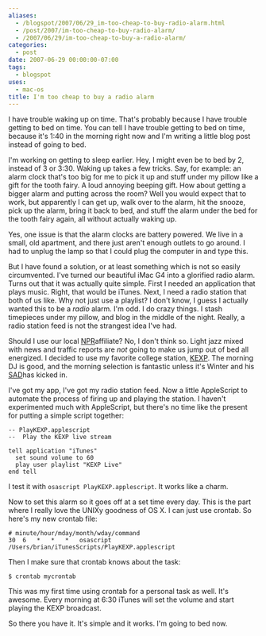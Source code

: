 ```yaml
---
aliases:
  - /blogspot/2007/06/29_im-too-cheap-to-buy-radio-alarm.html
  - /post/2007/im-too-cheap-to-buy-radio-alarm/
  - /2007/06/29/im-too-cheap-to-buy-a-radio-alarm/
categories:
  - post
date: 2007-06-29 00:00:00-07:00
tags:
  - blogspot
uses:
  - mac-os
title: I'm too cheap to buy a radio alarm
---
```


I have trouble waking up on time. That's probably because I have trouble getting to bed on time. You can tell I have trouble getting to bed on time, because it's 1:40 in the morning right now and I'm writing a little blog post instead of going to bed.

I'm working on getting to sleep earlier. Hey, I might even be to bed by 2, instead of 3 or 3:30. Waking up takes a few tricks. Say, for example: an alarm clock that's too big for me to pick it up and stuff under my pillow like a gift for the tooth fairy. A loud annoying beeping gift. How about getting a bigger alarm and putting across the room? Well you would expect that to work, but apparently I can get up, walk over to the alarm, hit the snooze, pick up the alarm, bring it back to bed, and stuff the alarm under the bed for the tooth fairy again, all without actually waking up.

Yes, one issue is that the alarm clocks are battery powered. We live in a small, old apartment, and there just aren't enough outlets to go around. I had to unplug the lamp so that I could plug the computer in and type this.

But I have found a solution, or at least something which is not so easily circumvented. I've turned our beautiful iMac G4 into a glorified radio alarm. Turns out that it was actually quite simple. First I needed an application that plays music. Right, that would be iTunes. Next, I need a radio station that both of us like. Why not just use a playlist? I don't know, I guess I actually wanted this to be a <span style="font-style: italic;">radio</span> alarm. I'm odd. I do crazy things. I stash timepieces under my pillow, and blog in the middle of the night. Really, a radio station feed is not the strangest idea I've had.

Should I use our local [NPR](http://npr.org/)affiliate? No, I
don't think so. Light jazz mixed with news and traffic reports are *not* going
to make us jump out of bed all energized. I decided to use my favorite college
station, [KEXP](http://www.kexp.org/). The morning DJ is good, and
the morning selection is fantastic unless it's Winter and his
[SAD](http://www.sada.org.uk/)has kicked in.

I've got my app, I've got my radio station feed. Now a little AppleScript to automate the process of firing up and playing the station. I haven't experimented much with AppleScript, but there's no time like the present for putting a simple script together:

```applescript
-- PlayKEXP.applescript
--  Play the KEXP live stream

tell application "iTunes"
  set sound volume to 60
  play user playlist "KEXP Live"
end tell
```

I test it with `osascript PlayKEXP.applescript`. It works like a charm.

Now to set this alarm so it goes off at a set time every day. This is the part where I really love the UNIXy goodness of OS X. I can just use crontab. So here's my new crontab file:

```
# minute/hour/mday/month/wday/command
30  6   *   *   *   osascript /Users/brian/iTunesScripts/PlayKEXP.applescript
```

Then I make sure that crontab knows about the task:

```
$ crontab mycrontab
```

This was my first time using crontab for a personal task as well. It's awesome. Every morning at 6:30 iTunes will set the volume and start playing the KEXP broadcast.

So there you have it. It's simple and it works. I'm going to bed now.
